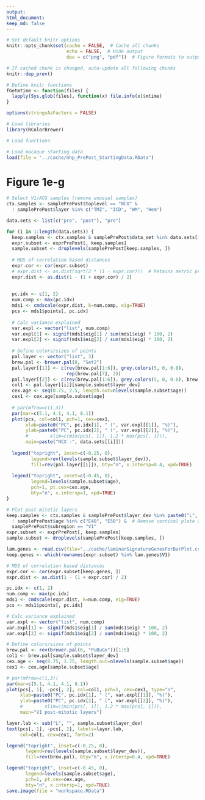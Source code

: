 ```yaml
---
output: 
html_document:
keep_md: false
---
```


```r
# Set default knitr options
knitr::opts_chunk$set(cache = FALSE,  # Cache all chunks
                      echo = FALSE,  # Hide output
                      dev = c("png", "pdf"))  # Figure formats to output

# If cached chunk is changed, auto-update all following chunks
knitr::dep_prev()

# Define knitr functions
fGetmtime <- function(files) {
  lapply(Sys.glob(files), function(x) file.info(x)$mtime)
}
```

```r
options(stringsAsFactors = FALSE)

# Load libraries
library(RColorBrewer)

# Load functions

```

```r
# Load macaque starting data
load(file = "../cache/nhp_PrePost_StartingData.RData")
```

# Figure 1e-g
```r
# Select V1/ACG samples (remove unusual samples)
ctx.samples <- samplePrePost$toplevel == "NCX" & 
  ! samplePrePost$layer %in% c("TMZ", "ICD", "WM", "Hem")

data.sets <- list(c("pre", "post"), "pre")

for (i in 1:length(data.sets)) {
  keep.samples <- ctx.samples & samplePrePost$data_set %in% data.sets[[i]]
  expr.subset <- exprPrePost[, keep.samples]
  sample.subset <- droplevels(samplePrePost[keep.samples, ])
  
  # MDS of correlation based distances
  expr.cor <- cor(expr.subset)
  # expr.dist <- as.dist(sqrt(2 * (1 - expr.cor)))  # Retains metric properties
  expr.dist <- as.dist(1 - (1 + expr.cor) / 2)
  
  
  pc.idx <- c(1, 2)
  num.comp <- max(pc.idx)
  mds1 <- cmdscale(expr.dist, k=num.comp, eig=TRUE)
  pcs <- mds1$points[, pc.idx]
  
  # Calc variance explained
  var.expl <- vector("list", num.comp)
  var.expl[1] <- signif(mds1$eig[1] / sum(mds1$eig) * 100, 2)
  var.expl[2] <- signif(mds1$eig[2] / sum(mds1$eig) * 100, 2)
  
  # Define colors/sizes of points
  pal.layer <- vector("list", 3)
  brew.pal <- brewer.pal(8, "Set2")
  pal.layer[[1]] <- c(rev(brew.pal[1:6]), grey.colors(5, 0, 0.8), 
                      rep(brew.pal[7], 2))
  pal.layer[[2]] <- c(rev(brew.pal[1:6]), grey.colors(5, 0, 0.8), brew.pal[7])
  col1 <- pal.layer[[i]][sample.subset$layer_dev]
  cex.age <- seq(0.75, 2.5, length.out=nlevels(sample.subset$age))
  cex1 <- cex.age[sample.subset$age]
  
  # par(mfrow=c(1,3))
  par(mar=c(5.1, 4.1, 4.1, 8.1))
  plot(pcs, col=col1, pch=1, cex=cex1, 
       xlab=paste0("PC", pc.idx[1], " (", var.expl[[1]], "%)"),
       ylab=paste0("PC", pc.idx[2], " (", var.expl[[2]], "%)"),
       #        xlim=c(min(pcs[, 1]), 1.2 * max(pcs[, 1])), 
       main=paste("NCX -", data.sets[[i]]))
  
  legend("topright", inset=c(-0.25, 0), 
         legend=rev(levels(sample.subset$layer_dev)), 
         fill=rev(pal.layer[[i]]), bty="n", x.intersp=0.4, xpd=TRUE)
  
  legend("topright", inset=c(-0.45, 0), 
         legend=levels(sample.subset$age), 
         pch=1, pt.cex=cex.age, 
         bty="n", x.intersp=1, xpd=TRUE)
}


```

```r
# Plot post-mitotic layers
keep.samples <- ctx.samples & samplePrePost$layer_dev %in% paste0("L", 2:6) &
  ! samplePrePost$age %in% c("E40", "E50") &  # Remove cortical plate ages
  samplePrePost$subregion == "V1"
expr.subset <- exprPrePost[, keep.samples]
sample.subset <- droplevels(samplePrePost[keep.samples, ])

lam.genes <- read.csv(file="../cache/laminarSignatureGenesForBarPlot.csv")
keep.genes <- which(rownames(expr.subset) %in% lam.genes$V1)

# MDS of correlation based distances
expr.cor <- cor(expr.subset[keep.genes, ])
expr.dist <- as.dist(1 - (1 + expr.cor) / 2)

pc.idx <- c(1, 2)
num.comp <- max(pc.idx)
mds1 <- cmdscale(expr.dist, k=num.comp, eig=TRUE)
pcs <- mds1$points[, pc.idx]

# Calc variance explained
var.expl <- vector("list", num.comp)
var.expl[1] <- signif(mds1$eig[1] / sum(mds1$eig) * 100, 2)
var.expl[2] <- signif(mds1$eig[2] / sum(mds1$eig) * 100, 2)

# Define colors/sizes of points
brew.pal <- rev(brewer.pal(6, "PuBuGn"))[1:5]
col1 <- brew.pal[sample.subset$layer_dev]
cex.age <- seq(0.75, 1.75, length.out=nlevels(sample.subset$age))
cex1 <- cex.age[sample.subset$age]

# par(mfrow=c(1,3))
par(mar=c(5.1, 4.1, 4.1, 8.1))
plot(pcs[, 1], -pcs[, 2], col=col1, pch=1, cex=cex1, type="n", 
     xlab=paste0("PC", pc.idx[1], " (", var.expl[[1]], "%)"),
     ylab=paste0("PC", pc.idx[2], " (", var.expl[[2]], "%)"),
     #        xlim=c(min(pcs[, 1]), 1.2 * max(pcs[, 1])), 
     main="V1 post-mitotic layers")

layer.lab <- sub("L", "", sample.subset$layer_dev)
text(pcs[, 1], -pcs[, 2], labels=layer.lab, 
     col=col1, cex=cex1, font=2)

legend("topright", inset=c(-0.25, 0), 
       legend=rev(levels(sample.subset$layer_dev)), 
       fill=rev(brew.pal), bty="n", x.intersp=0.4, xpd=TRUE)

legend("topright", inset=c(-0.45, 0), 
       legend=levels(sample.subset$age), 
       pch=1, pt.cex=cex.age, 
       bty="n", x.intersp=1, xpd=TRUE)
save.image(file = "workspace.RData")
```

